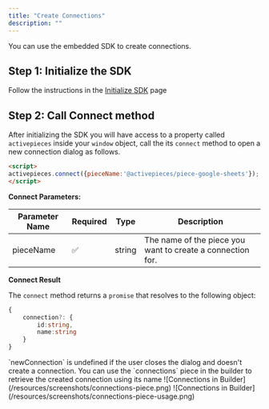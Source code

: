 ```yaml
---
title: "Create Connections"
description: ""
---
```


You can use the embedded SDK to create connections.

## Step 1: Initialize the SDK

Follow the instructions in the [Initialize SDK](../configuration/initialize-embed) page

## Step 2: Call Connect method
After initializing the SDK you will have access to a property called `activepieces` inside your `window` object,
call the its `connect` method to open a new connection dialog as follows.

```html
<script> 
activepieces.connect({pieceName:'@activepieces/piece-google-sheets'});
</script>
```

**Connect Parameters:**

| Parameter Name |  Required |  Type | Description |
| --- | --- | --- | --- |
| pieceName | ✅ | string | The name of the piece you want to create a connection for.

**Connect Result** 

The `connect` method returns a `promise` that resolves to the following object:

```ts
{
    connection?: {
        id:string,
        name:string
    }
}

```
<Info>
`newConnection` is undefined if the user closes the dialog and doesn't create a connection.
 </Info>

 <Tip>
You can use the `connections` piece in the builder to retrieve the created connection using its name
![Connections in Builder](/resources/screenshots/connections-piece.png)
![Connections in Builder](/resources/screenshots/connections-piece-usage.png)
</Tip>
